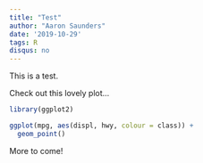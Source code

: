 ```yaml
---
title: "Test"
author: "Aaron Saunders"
date: '2019-10-29'
tags: R
disqus: no
---
```


This is a test.

Check out this lovely plot...

```r
library(ggplot2)

ggplot(mpg, aes(displ, hwy, colour = class)) + 
  geom_point()
```


More to come!
